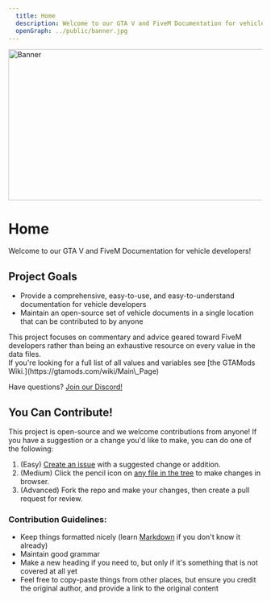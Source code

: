 ```yaml
---
  title: Home
  description: Welcome to our GTA V and FiveM Documentation for vehicle developers!
  openGraph: ../public/banner.jpg
---
```



<div className="nx-aspect-[4/1] nx-w-full nx-rounded-lg nx-overflow-hidden nx-flex nx-justify-center nx-items-center nx-my-4">
  <Image
    src="/banner.png"
    alt="Banner"
    width="1000"
    height="300"
    className="nx-object-cover"
  />
</div>

# Home

Welcome to our GTA V and FiveM Documentation for vehicle developers!

## Project Goals

- Provide a comprehensive, easy-to-use, and easy-to-understand documentation for vehicle developers
- Maintain an open-source set of vehicle documents in a single location that can be contributed to by anyone

<Callout type="info">
  This project focuses on commentary and advice geared toward FiveM developers
  rather than being an exhaustive resource on every value in the data files.
  <br />
  If you're looking for a full list of all values and variables see [the GTAMods
  Wiki.](https://gtamods.com/wiki/Main\_Page)
</Callout>

Have questions? [Join our Discord!](https://discord.gg/zH3k624aSv)

## You Can Contribute!

This project is open-source and we welcome contributions from anyone! If you have a suggestion or a change you'd like to make, you can do one of the following:

1. (Easy) [Create an issue](https://github.com/dwnstr/docs/issues/new?labels=Suggestion&template=suggestion.md&title=%5BSuggestion%5D) with a suggested change or addition.
2. (Medium) Click the pencil icon on [any file in the tree](https://github.com/dwnstr/docs/edit/main/pages/index.mdx) to make changes in browser.
3. (Advanced) Fork the repo and make your changes, then create a pull request for review.

### Contribution Guidelines:

- Keep things formatted nicely (learn [Markdown](https://www.markdownguide.org/basic-syntax/) if you don't know it already)
- Maintain good grammar
- Make a new heading if you need to, but only if it's something that is not covered at all yet
- Feel free to copy-paste things from other places, but ensure you credit the original author, and provide a link to the original content
